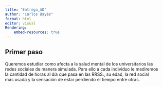 ```yaml
---
title: "Entrega_AD"
author: "Carlos Bayés"
format: html
editor: visual
Rendering:
    embed-resources: true
---
```


## Primer paso
Queremos estudiar como afecta a la salud mental de los universitarios las redes sociales de manera simulada. Para ello a cada individuo le mediremos la cantidad de horas al día que pasa en las RRSS., su edad, la red social más usada y la sensación de estar perdiendo el tiempo entre otras.






